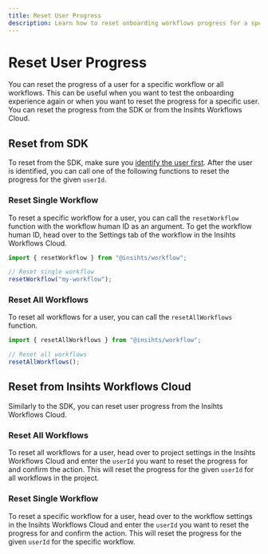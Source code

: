 ```yaml
---
title: Reset User Progress
description: Learn how to reset onboarding workflows progress for a specific user.
---
```


# Reset User Progress

You can reset the progress of a user for a specific workflow or all workflows. This can be useful when you want to test the onboarding experience again or when you want to reset the progress for a specific user. You can reset the progress from the SDK or from the Insihts Workflows Cloud.

## Reset from SDK

To reset from the SDK, make sure you [identify the user first](/getting-started/identify-users). After the user is identified, you can call one of the following functions to reset the progress for the given `userId`.

### Reset Single Workflow

To reset a specific workflow for a user, you can call the `resetWorkflow` function with the workflow human ID as an argument. To get the workflow human ID, head over to the Settings tab of the workflow in the Insihts Workflows Cloud.

```js
import { resetWorkflow } from "@insihts/workflow";

// Reset single workflow
resetWorkflow("my-workflow");
```

### Reset All Workflows

To reset all workflows for a user, you can call the `resetAllWorkflows` function.

```js
import { resetAllWorkflows } from "@insihts/workflow";

// Reset all workflows
resetAllWorkflows();
```

## Reset from Insihts Workflows Cloud

Similarly to the SDK, you can reset user progress from the Insihts Workflows Cloud.

### Reset All Workflows



To reset all workflows for a user, head over to project settings in the Insihts Workflows Cloud and enter the `userId` you want to reset the progress for and confirm the action. This will reset the progress for the given `userId` for all workflows in the project.

### Reset Single Workflow



To reset a specific workflow for a user, head over to the workflow settings in the Insihts Workflows Cloud and enter the `userId` you want to reset the progress for and confirm the action. This will reset the progress for the given `userId` for the specific workflow.
